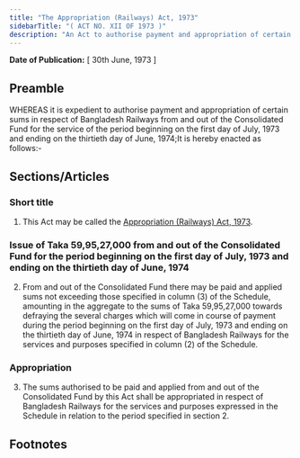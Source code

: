 ```yaml
---
title: "The Appropriation (Railways) Act, 1973"
sidebarTitle: "( ACT NO. XII OF 1973 )"
description: "An Act to authorise payment and appropriation of certain sums in respect of Bangladesh Railways from and out of the Consolidated Fund for the service of the period beginning on the first day of July, 1973, and ending on the thirtieth day of June, 1974"
---
```


**Date of Publication:** [ 30th June, 1973 ]

## Preamble

WHEREAS it is expedient to authorise payment and appropriation of certain sums in respect of Bangladesh Railways from and out of the Consolidated Fund for the service of the period beginning on the first day of July, 1973 and ending on the thirtieth day of June, 1974;It is hereby enacted as follows:-

## Sections/Articles

### Short title

1. This Act may be called the [Appropriation (Railways) Act, 1973](/act-433.html "Appropriation (Railways) Act, 1973").

### Issue of Taka 59,95,27,000 from and out of the Consolidated Fund for the period beginning on the first day of July, 1973 and ending on the thirtieth day of June, 1974

2. From and out of the Consolidated Fund there may be paid and applied sums not exceeding those specified in column (3) of the Schedule, amounting in the aggregate to the sums of Taka 59,95,27,000 towards defraying the several charges which will come in course of payment during the period beginning on the first day of July, 1973 and ending on the thirtieth day of June, 1974 in respect of Bangladesh Railways for the services and purposes specified in column (2) of the Schedule.

### Appropriation

3. The sums authorised to be paid and applied from and out of the Consolidated Fund by this Act shall be appropriated in respect of Bangladesh Railways for the services and purposes expressed in the Schedule in relation to the period specified in section 2.

## Footnotes
